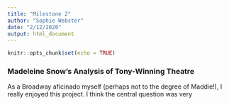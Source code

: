 ```yaml
---
title: "Milestone 2"
author: "Sophie Webster"
date: "2/12/2020"
output: html_document
---
```


```r
knitr::opts_chunk$set(echo = TRUE)
```

### Madeleine Snow's Analysis of Tony-Winning Theatre 

As a Broadway aficinado myself (perhaps not to the degree of Maddie!), I really enjoyed this project. I think the central question was very 